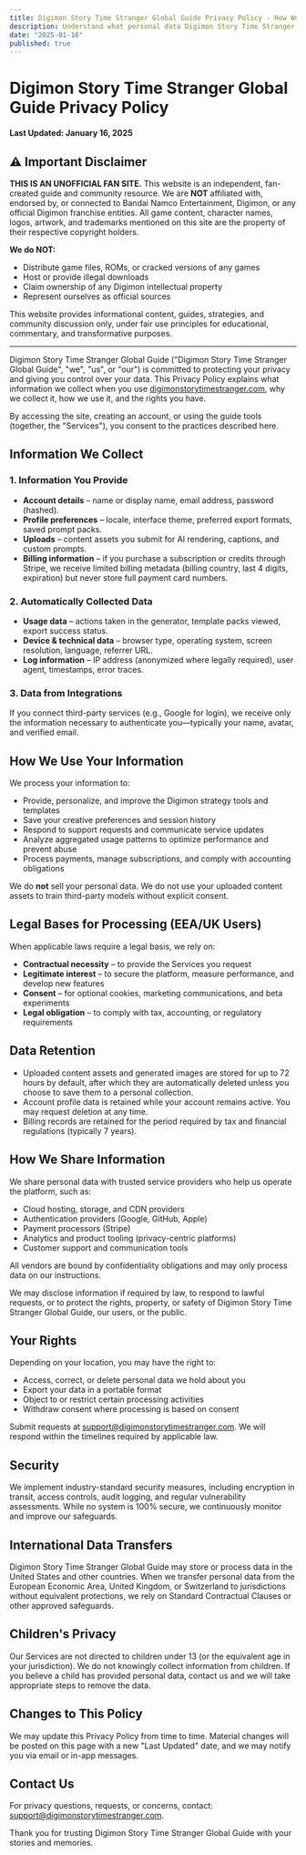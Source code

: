 ```yaml
---
title: Digimon Story Time Stranger Global Guide Privacy Policy - How We Protect Your Data
description: Understand what personal data Digimon Story Time Stranger Global Guide collects, how it is used, and the controls you have when generating nostalgic AI images.
date: "2025-01-16"
published: true
---
```


# Digimon Story Time Stranger Global Guide Privacy Policy

**Last Updated: January 16, 2025**

## ⚠️ Important Disclaimer

**THIS IS AN UNOFFICIAL FAN SITE.** This website is an independent, fan-created guide and community resource. We are **NOT** affiliated with, endorsed by, or connected to Bandai Namco Entertainment, Digimon, or any official Digimon franchise entities. All game content, character names, logos, artwork, and trademarks mentioned on this site are the property of their respective copyright holders.

**We do NOT:**
- Distribute game files, ROMs, or cracked versions of any games
- Host or provide illegal downloads
- Claim ownership of any Digimon intellectual property
- Represent ourselves as official sources

This website provides informational content, guides, strategies, and community discussion only, under fair use principles for educational, commentary, and transformative purposes.

---

Digimon Story Time Stranger Global Guide ("Digimon Story Time Stranger Global Guide", "we", "us", or "our") is committed to protecting your privacy and giving you control over your data. This Privacy Policy explains what information we collect when you use [digimonstorytimestranger.com](https://digimonstorytimestranger.com), why we collect it, how we use it, and the rights you have.

By accessing the site, creating an account, or using the guide tools (together, the "Services"), you consent to the practices described here.

## Information We Collect

### 1. Information You Provide
- **Account details** – name or display name, email address, password (hashed).
- **Profile preferences** – locale, interface theme, preferred export formats, saved prompt packs.
- **Uploads** – content assets you submit for AI rendering, captions, and custom prompts.
- **Billing information** – if you purchase a subscription or credits through Stripe, we receive limited billing metadata (billing country, last 4 digits, expiration) but never store full payment card numbers.

### 2. Automatically Collected Data
- **Usage data** – actions taken in the generator, template packs viewed, export success status.
- **Device & technical data** – browser type, operating system, screen resolution, language, referrer URL.
- **Log information** – IP address (anonymized where legally required), user agent, timestamps, error traces.

### 3. Data from Integrations
If you connect third-party services (e.g., Google for login), we receive only the information necessary to authenticate you—typically your name, avatar, and verified email.

## How We Use Your Information

We process your information to:

- Provide, personalize, and improve the Digimon strategy tools and templates
- Save your creative preferences and session history
- Respond to support requests and communicate service updates
- Analyze aggregated usage patterns to optimize performance and prevent abuse
- Process payments, manage subscriptions, and comply with accounting obligations

We do **not** sell your personal data. We do not use your uploaded content assets to train third-party models without explicit consent.

## Legal Bases for Processing (EEA/UK Users)

When applicable laws require a legal basis, we rely on:

- **Contractual necessity** – to provide the Services you request
- **Legitimate interest** – to secure the platform, measure performance, and develop new features
- **Consent** – for optional cookies, marketing communications, and beta experiments
- **Legal obligation** – to comply with tax, accounting, or regulatory requirements

## Data Retention

- Uploaded content assets and generated images are stored for up to 72 hours by default, after which they are automatically deleted unless you choose to save them to a personal collection.
- Account profile data is retained while your account remains active. You may request deletion at any time.
- Billing records are retained for the period required by tax and financial regulations (typically 7 years).

## How We Share Information

We share personal data with trusted service providers who help us operate the platform, such as:

- Cloud hosting, storage, and CDN providers
- Authentication providers (Google, GitHub, Apple)
- Payment processors (Stripe)
- Analytics and product tooling (privacy-centric platforms)
- Customer support and communication tools

All vendors are bound by confidentiality obligations and may only process data on our instructions.

We may disclose information if required by law, to respond to lawful requests, or to protect the rights, property, or safety of Digimon Story Time Stranger Global Guide, our users, or the public.

## Your Rights

Depending on your location, you may have the right to:

- Access, correct, or delete personal data we hold about you
- Export your data in a portable format
- Object to or restrict certain processing activities
- Withdraw consent where processing is based on consent

Submit requests at [support@digimonstorytimestranger.com](mailto:support@digimonstorytimestranger.com). We will respond within the timelines required by applicable law.

## Security

We implement industry-standard security measures, including encryption in transit, access controls, audit logging, and regular vulnerability assessments. While no system is 100% secure, we continuously monitor and improve our safeguards.

## International Data Transfers

Digimon Story Time Stranger Global Guide may store or process data in the United States and other countries. When we transfer personal data from the European Economic Area, United Kingdom, or Switzerland to jurisdictions without equivalent protections, we rely on Standard Contractual Clauses or other approved safeguards.

## Children's Privacy

Our Services are not directed to children under 13 (or the equivalent age in your jurisdiction). We do not knowingly collect information from children. If you believe a child has provided personal data, contact us and we will take appropriate steps to remove the data.

## Changes to This Policy

We may update this Privacy Policy from time to time. Material changes will be posted on this page with a new "Last Updated" date, and we may notify you via email or in-app messages.

## Contact Us

For privacy questions, requests, or concerns, contact: [support@digimonstorytimestranger.com](mailto:support@digimonstorytimestranger.com).

Thank you for trusting Digimon Story Time Stranger Global Guide with your stories and memories.
